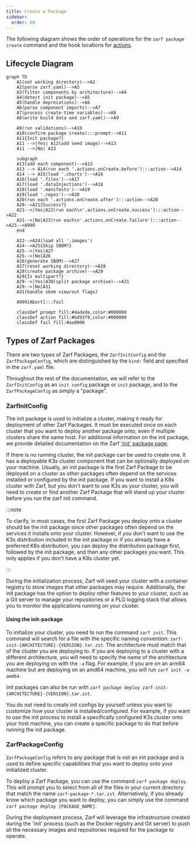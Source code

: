 ```yaml
---
title: Create a Package
sidebar:
  order: 60
---
```


The following diagram shows the order of operations for the `zarf package create` command and the hook locations for [actions](/ref/actions).

## Lifecycle Diagram

```mermaid
graph TD
    A1(set working directory)-->A2
    A2(parse zarf.yaml)-->A3
    A3(filter components by architecture)-->A4
    A4(detect init package)-->A5
    A5(handle deprecations)-->A6
    A6(parse component imports)-->A7
    A7(process create-time variables)-->A8
    A8(write build data and zarf.yaml)-->A9

    A9(run validations)-->A10
    A10(confirm package create):::prompt-->A11
    A11{Init package?}
    A11 -->|Yes| A12(add seed image)-->A13
    A11 -->|No| A13

    subgraph  
    A13(add each component)-->A13
    A13 --> A14(run each '.actions.onCreate.before'):::action-->A14
    A14 --> A15(load '.charts')-->A16
    A16(load '.files')-->A17
    A17(load '.dataInjections')-->A18
    A18(load '.manifests')-->A19
    A19(load '.repos')-->A20
    A20(run each '.actions.onCreate.after'):::action-->A20
    A20-->A21{Success?}
    A21-->|Yes|A22(run each\n'.actions.onCreate.success'):::action-->A22
    A21-->|No|A23(run each\n'.actions.onCreate.failure'):::action-->A23-->A999
    end

    A22-->A24(load all '.images')
    A24-->A25{Skip SBOM?}
    A25-->|Yes|A27
    A25-->|No|A26
    A26(generate SBOM)-->A27
    A27(reset working directory)-->A28
    A28(create package archive)-->A29
    A29{Is multipart?}
    A29-->|Yes|A30(split package archive)-->A31
    A29-->|No|A31
    A31(handle sbom view/out flags)

    A999[Abort]:::fail

    classDef prompt fill:#4adede,color:#000000
    classDef action fill:#bd93f9,color:#000000
    classDef fail fill:#aa0000
```

## Types of Zarf Packages

There are two types of Zarf Packages, the `ZarfInitConfig` and the `ZarfPackageConfig`, which are distinguished by the `kind:` field and specified in the `zarf.yaml` file.

Throughout the rest of the documentation, we will refer to the `ZarfInitConfig` as an `init config` package or `init` package, and to the `ZarfPackageConfig` as simply a "package".

### ZarfInitConfig

The init package is used to initialize a cluster, making it ready for deployment of other Zarf Packages. It must be executed once on each cluster that you want to deploy another package onto, even if multiple clusters share the same host. For additional information on the init package, we provide detailed documentation on the Zarf ['init' package page](./3-zarf-init-package.md).

If there is no running cluster, the init package can be used to create one. It has a deployable K3s cluster component that can be optionally deployed on your machine. Usually, an init package is the first Zarf Package to be deployed on a cluster as other packages often depend on the services installed or configured by the init package. If you want to install a K8s cluster with Zarf, but you don't want to use K3s as your cluster, you will need to create or find another Zarf Package that will stand up your cluster before you run the zarf init command.

:::note

To clarify, in most cases, the first Zarf Package you deploy onto a cluster should be the init package since other packages often depend on the services it installs onto your cluster. However, if you don't want to use the K3s distribution included in the init package or if you already have a preferred K8s distribution, you can deploy the distribution package first, followed by the init package, and then any other packages you want. This only applies if you don't have a K8s cluster yet.

:::

During the initialization process, Zarf will seed your cluster with a container registry to store images that other packages may require. Additionally, the init package has the option to deploy other features to your cluster, such as a Git server to manage your repositories or a PLG logging stack that allows you to monitor the applications running on your cluster.

#### Using the init-package

To initialize your cluster, you need to run the command `zarf init`. This command will search for a file with the specific naming convention: `zarf-init-{ARCHITECTURE}-{VERSION}.tar.zst`. The architecture must match that of the cluster you are deploying to. If you are deploying to a cluster with a different architecture, you will need to specify the name of the architecture you are deploying on with the `-a` flag. For example, if you are on an arm64 machine but are deploying on an amd64 machine, you will run `zarf init -a amd64`.

Init packages can also be run with `zarf package deploy zarf-init-{ARCHITECTURE}-{VERSION}.tar.zst`.

You do not need to create init configs by yourself unless you want to customize how your cluster is installed/configured. For example, if you want to use the init process to install a specifically configured K3s cluster onto your host machine, you can create a specific package to do that before running the init package.

### ZarfPackageConfig

`ZarfPackageConfig` refers to any package that is not an init package and is used to define specific capabilities that you want to deploy onto your initialized cluster.

To deploy a Zarf Package, you can use the command `zarf package deploy`. This will prompt you to select from all of the files in your current directory that match the name `zarf-package-*.tar.zst`. Alternatively, if you already know which package you want to deploy, you can simply use the command `zarf package deploy {PACKAGE_NAME}`.

During the deployment process, Zarf will leverage the infrastructure created during the 'init' process (such as the Docker registry and Git server) to push all the necessary images and repositories required for the package to operate.

